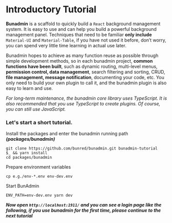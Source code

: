 
# Introductory Tutorial

**Bunadmin** is a scaffold to quickly build a `React` background management system. It is easy to use and can help you build a powerful background management panel. Techniques that need to be familiar **only include** `Material-UI` and `Material-Table`, if you have not used it before, don’t worry, you can spend very little time learning in actual use later.

Bunadmin hopes to achieve as many function reuse as possible through simple development methods, so in each bunadmin project, **common functions have been built**, such as dynamic routing, multi-level menus, **permission control, data management**, search filtering and sorting, CRUD, **file management, message notification**, documenting your code, etc. You only need to build your own plugin to call it, and the bunadmin plugin is also easy to learn and use.

*For long-term maintenance, the bunadmin core library uses TypeScript. It is also recommended that you use TypeScript to create plugins. Of course, you can still use JavaScript.*

### Let's start a short tutorial.

Install the packages and enter the bunadmin running path ***(packages/bunadmin)***
``` shell
git clone https://github.com/bunred/bunadmin.git bunadmin-tutorial
$_ && yarn install
cd packages/bunadmin
```

Prepare environment variables
``` shell
cp e.g./env-*.env env-dev.env
```

Start BunAdmin
``` shell
ENV_PATH=env-dev.env yarn dev
```

***Now open `http://localhost:1911/` and you can see a login page like the following, if you use bunadmin for the first time, please continue to the next tutorial***

<SignIn />
